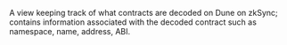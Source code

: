 A view keeping track of what contracts are decoded on Dune on zkSync; contains information associated with the decoded contract such as namespace, name, address, ABI.